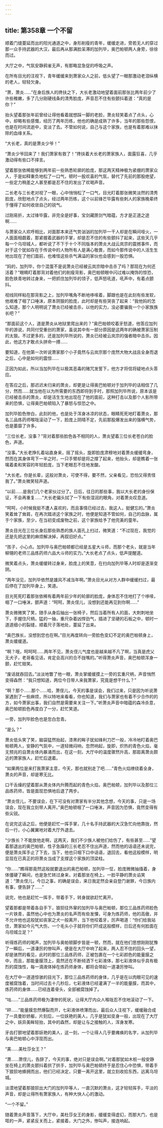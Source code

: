 ```yaml
---
---
---
```

title: 第358章 一个不留
---



顺着门缝蔓延而出的阳光通道之中，身形削瘦的青年，缓缓走进，旁若无人的穿过那一众手持武器的大汉，最后再从那满脸呆滞的加列毕，奥巴帕顿两人身旁，徐徐而过。

大厅之中，气氛安静鸦雀无声，有那略显急促的呼吸之声。

在所有目光的注视下，青年缓缓来到萧家众人之前，低头望了一眼那激动老泪纵横的老人，轻轻欠身。

“萧，萧炎……”在身后族人的搀扶之下，大长老激动地望着面前那张比两年前少了许些稚嫩，多了几分刚硬线条的清秀脸庞，声音忍不住有些颤抖着道：“真的是你？”

抬头望着那张年前曾经让得他看着就想踩一脚的老脸，萧炎轻笑着点了点头，心中，却略有些感慨，经历了两年历练，他也的确是成熟了许多，当年的那些怨恨，也是在时间流逝中，变淡了去。不管如何说，自己与这个家族，也是有着那难以抹除的血缘关系。

“大长老，真的是萧炎少爷！”

“萧炎少爷回来了！我们萧家有救了！”搀扶着大长老的萧家族人，面露狂喜，几乎激动得有些口不择言。

望着那张依稀能够到两年前一些熟悉轮廓的脸庞，那这两天精神极为紧绷的萧家众人，于是如释重负地松了一口气，顿时一股欢喜的气氛，替代了先前的那股绝望，一些定力稍差之人甚至都是忍不住的发出了欢喝声音。

二长老与三长老对视了一眼，心中悄悄松了一口气，目光盯着那张微笑淡然的清秀脸庞，欣慰地点了点头，经过两年历练，这个以前锋芒毕露有些刺人的家族晚辈终于懂得了如何收敛自己的锐气。

过刚易折，太过锋毕露，非完全是好事，宝剑藏匣剑气暗蕴，方才是正道之途啊……

与萧家众人欢呼相比，对面那本来还气势汹汹的加列毕一干人却是在瞬间哑火，一人面面相觑着，那紧握着武器的手掌，却是忍不住的有些颤抖了起来，这些天几乎每一个乌坦城人，都听说了不下于十个不同版本的萧炎大战云岚宗的震撼事件，而对于这个犹如存在于传说中的人物所有人是满心敬畏，而如今那传说中的人活生生地出现在了他们面前，也难怪这些杀气满溢的家伙也会感到一股恐惧。

“妈的，加列毕，你个混蛋不是说萧炎已经被云岚宗暗中击杀了吗？那现在为何还活着？”眼睛盯着那背对着他们的削瘦背影，奥巴帕顿眼中闪过难以掩饰的惊恐，脸色铁青地转过身来，一把抓住加列毕的领子，低声怒吼道，吼声中，有着点颤抖。

视线同样粘在那背影之上，加列毕嘴角不断地哆嗦着，脚跟也是在此刻有些发软，他艰难了咽了口唾沫，原本阴狠的脸庞，此时却是有些哭丧了起来：“我他妈的怎么知道，那个人明明说了萧炎已经被击杀，以他的实力，没必要骗我一个小家族族长吧？”

“那面前这个人，道是萧炎从地狱里爬出来的？”奥巴帕顿咬着牙怒道，他答应加列毕的游说，共同付受重创的萧家，虽说其中有一部分原因是这两年的确被萧家压制的太狠。不过更多的，还是加列毕所说的，萧炎已经被云岚宗的强者暗中击杀。因此，他这方才敢点头拼命一搏……

要知道，在他第一次听说萧家那个小子竟然与云岚宗那个庞然大物大战且全身而退之后，心中是如何的震惊……

正因为如此，所以当加列毕在以极其恶毒的赌咒发誓下，他方才将信将疑地点头答应。

在答应之后，那迟迟未归来的萧炎，却更是让得奥巴帕顿对于加列毕的话相信了几分，然而……就当他在以为所需要的东西即将到手时，那照加列毕所说，原本该是已经被击杀的萧炎，却是活生生地出现在了他的面前，这种打击以及那个人影所带来的恐惧，让得奥巴帕顿陷入了暴怒与惊恐之中。

加列毕脸色惨白，此刻的他，也是处于浑身冰凉的状态，眼睛死死地盯着萧炎，那名三品炼药师喉咙滚动了一下，脸庞上阴晴不定，先前那股爆发出来的强横气势，也是萎靡了许多。

“三位长老，没事？”背对着那些脸色各不相同的人，萧炎望着三位长老苍白的脸色，声道。

“没事。”大长老挣扎着站直身来，摇了摇头，旋即脸庞肃穆地对着萧炎缓缓弯身，然而在其身体弯下一半之时，一只手臂却是将之撑了起来，他抬头，却是瞧着一张噙着柔和笑容的年轻脸庞，当下老眼忍不住地发酸。

“大长老。你是长辈，这般对萧炎，可使不得，要不然，父亲看见，恐怕又得责怪我了。”萧炎微笑轻声道。

“以前……是我们几个老家伙过分了。日后，往日的那些事，我以大长老的身份保证，不会再重复……”大长老偏头拭了一下有些湿润的眼角，对着萧炎叹息道。

“呵呵，小时候我挺不遭人喜欢的，而且事情已经过去，我这人，挺健忘的。”萧炎笑着耸了耸肩，在再次踏进这个家族之时，他便是知道不管如何，自己的血脉，属于个家族，至少，在当初变成废物之前，这个家族给予了他完美的童年。

萧炎目光在三位长身后那些熟悉的族人面孔上扫过，微笑道：“不过现在，我觉的还是先把这里的麻烦解决掉，再叙旧好点。”

“孩子，小心点。加列毕与奥巴帕顿都已经是五星大斗师，而那个老头，就是当年柳翎的老师三品炼药师六品大斗师的实力。”大长老点了点头，低声提醒道。

微笑着点头，萧炎缓缓转过身来，脸庞上的笑意，在扫向加列毕等人时却是逐渐变阴。

“两年没见，加列毕依然是雄风不减当年啊。”萧炎目光从对方人群中缓缓扫过，最后停在了加列毕身上，笑道。

目光死死盯着那张依稀有着两年前少年的轮廓的脸庞，身体忍不住地打了个哆嗦，咽了一口唾沫，颤声道：“呵呵，萧炎侄儿，没想到还能再见到你啊……”

萧炎微微笑了笑，随手从身后抽出一张椅子，然后当着所有人的面，大刺刺地坐下，手握住尺柄，猛的一抽，重尺杂着凶悍劲气，插进了坚硬的石板之中，顿时一道道细小的裂缝，顺着尺子落地处，蔓延了出来。

“奥巴族长，没想到您也在啊。”目光再度转向一旁脸色变幻不定的奥巴帕顿身上，萧炎缓缓道。

“啊？哦，呵呵呵……两年不见，萧炎侄儿气度也是越来越不凡了啊，当真是虎父无犬子，老哥看见话，肯定会高兴的合不拢嘴的。”听得萧炎声音，奥巴帕顿浑身一颤，赶忙赔笑。

“废话就吞回去。”淡淡地瞥了他一眼，萧炎掌缓缓摸上一旁的玄重尺柄，声音悄然变得森然：“我只想知道，两位今日带人来我萧家，究竟是想干什么？”

“啊？那个……那个……哈，萧侄儿，今天的事是误会，我们过来，只是因为听说萧家遇到了一些麻烦，所以特地来看看，你也知道，我们与萧家也有着不少合作的的方，如今萧家出事，我们自然是需要来关注一下。”听萧炎声音中暗蕴的森冷杀意，奥巴帕顿脸色再度白了一分，赶忙笑道。

一旁，加列毕脸色也是忽白忽青。

“是么？”

萧炎低头笑了笑，脑袋猛然抬起，漆黑的眸子犹如锋利刀芒一般，冷冷地盯着奥巴帕顿两人，安静的气氛中，一道轻微闷响，忽然响起，旋即，炽热的青色火焰，毫无预兆的自萧炎体内暴涌而出，在这一刻，大厅中的温度骤然升高，那距离萧炎颇近的萧家族人，赶忙后退着。

“如果两位是来打我萧家主意，今天，那也就别走了吧……”青色火焰缭绕着全身，萧炎的声音，却是寒无比。

口干舌燥的望着那从萧炎体内升腾而起的青色火焰，奥巴帕顿，加列毕以及那位三品炼药师，皆是面现恐惧地后退了两步。

“萧炎侄儿，不要误会，在下可没有对萧家有半分其他念想，今天的事，只是一场误会，现在我立刻带人离开。”奥巴帕顿咽了一口唾沫，声音因为恐惧，竟然变得有些尖锐。

在说完这话之后，他便是赶忙一挥手掌，几十名手持武器的大汉急忙向他靠拢，然后一行，小心翼翼地对着大厅外退去。

“少族长？不能放他走啊，这两天，我们不少族人被他们给伤了，有些甚至……”望着那退出的奥巴帕顿，性子急躁的三长老忍不住出声道，然而他的话语还未说完，便是萧炎挥手止了下去，当下，他也只咽下口中话语，退回去，看他这般模样，明显现在已真正的将萧炎当成了支撑这个家族的顶梁柱。

“你……”瞧得那竟然这般就要退出的奥巴帕顿，加列毕一怔，脸庞微微抽搐着，身体僵硬了瞬间，也是急忙转过身来，对着那坐在椅上，一脸平静的萧炎谄笑道：“萧炎侄儿，今日之事，的确是误会，来日我定然会亲自登门谢罪，今日族内有事，便告辞了……”

说完，他也是赶忙一挥手，带着手下，转身就欲赶忙离开。

望着那都是带着各自手下，狼狈往外窜的加列毕与奥巴帕顿，那位三品炼药师脸色一片铁青，虽然他心中也为萧炎的名声而有些发憟，可身为炼药师，他的高傲，并不允许他也这般犹如丧家之犬一般离开，当下他咬着牙，厉声喝道：“你们给我站住，萧家如今元气大伤，一个毛头小子就将你们吓成这般模样，日后还有何脸面在乌坦城立足？”

听得炼药师的喝声，加列毕与奥帕顿脚步皆是一顿，然而，就在他们思想刚刚犹豫了一瞬后，一道凄厉的惨叫声，便是在大厅中响了起来，两人忍不住的回头一望，却是骇然的看见，此时的那位三品炼药师，正被包裹在一个七彩颜色的能量膜之中，而且，那能量膜顶上，竟然还在不断倾洒下七彩液体，那七彩液体似乎具有极烈的腐蚀性，每一滴液体掉在炼药师身体，都将会带起一道凄厉惨叫。

在大厅中一道道惊骇的目光下，那位三品炼药师的身体，几乎是在以肉眼可见的速度被腐蚀着，当时间过去十几秒后，七彩液体已经灌满了一半的能量膜，而其中，炼药师的身体……已经连着骨头，全部被腐蚀掉了。

“咕……”三品炼药师极为凄惨的死状，让得大厅内众人喉咙忍不住地滚动了一下。

“砰……”能量膜忽然爆裂而开，七彩液体喷薄而出，最后众人注视下，缓缓融合成了一具曼妙娇躯，片刻后，一位妖艳的美人，几乎是犹如变身一般，出现在了大厅之中，妖异美眸轻抬，其中的森然，却是让与之接触的人，浑身发寒。

牙齿打颤地望着那妖艳的美人，这一刻，一个让得人几乎要瘫痪的名字，从加列毕与奥巴帕顿心中浮现而出。

“美……美杜莎女王？”

“萧……萧侄儿，告辞了，今天的事，绝对只是误会啊。”对着那犹如木桩一般安静坐在椅上的萧炎颤抖着拱了拱手，加列毕与奥巴帕顿终于是忍住心中恐惧，带着手下狼狈地蜂拥而出，他们已经决定，只要一离开这里，就立刻收拾东西，远离乌坦城。

淡漠地望着那狼狈出大门的加列毕等人，一直沉默的萧炎，这才轻轻挥手，平淡的声音，却是让得所有萧家族人，有种大快人心的激动。

“一个不留。”

随着萧炎声音落下，大厅中，美杜莎女王的身影，缓缓变得虚幻，而那大门，也是哐的一声，紧紧反关而上，紧接着，大门之外，惨叫声，接连响起。